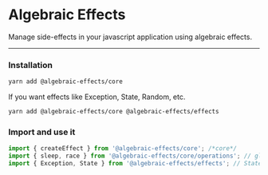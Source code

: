 

# Algebraic Effects
Manage side-effects in your javascript application using algebraic effects.

---


### Installation
```bash
yarn add @algebraic-effects/core
```

If you want effects like Exception, State, Random, etc.
```bash
yarn add @algebraic-effects/core @algebraic-effects/effects
```


### Import and use it
```js
import { createEffect } from '@algebraic-effects/core'; /*core*/
import { sleep, race } from '@algebraic-effects/core/operations'; // global operations
import { Exception, State } from '@algebraic-effects/effects'; // State effect and Exception effect
```
